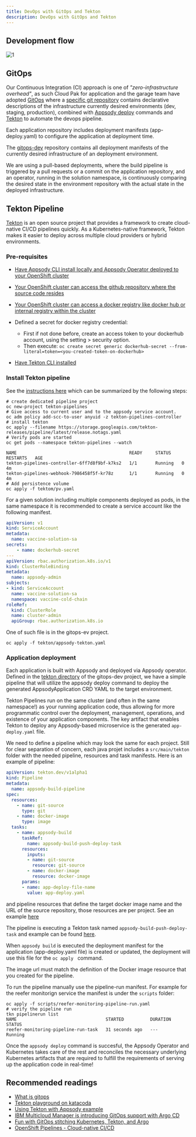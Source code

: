 ```yaml
---
title: DevOps with GitOps and Tekton
description: DevOps with GitOps and Tekton
---
```


## Development flow 

 ![1](./images/appsody-flow.png)

## GitOps

Our Continuous Integration (CI) approach is one of _"zero-infrastructure overhead"_, as such Cloud Pak for application and the garage team have adopted [GitOps](https://www.gitops.tech/#what-is-gitops) where a [specific git repository](https://github.ibm.com/vaccine-cold-chain/gitops-dev) contains declarative descriptions of the infrastructure currently desired environments (dev, staging, production), combined with [Appsody deploy]() commands and [Tekton](#tekton-pipeline) to automate the devops pipeline.

Each application repository includes deployment manifests (app-deploy.yaml) to configure the application at deployment time.  

The [gitops-dev](https://github.ibm.com/vaccine-cold-chain/gitops-dev) repository contains all deployment manifests of the currently desired infrastructure of an deployment environment.

We are using a pull-based deployments, where the build pipeline is triggered by a pull requests or a commit on the application repository, and an operator, running in the solution namespace, is continuously comparing the desired state in the environment repository with the actual state in the deployed infrastructure.

## Tekton Pipeline

[Tekton](https://tekton.dev/) is an open source project that provides a framework to create cloud-native CI/CD pipelines quickly. As a Kubernetes-native framework, Tekton makes it easier to deploy across multiple cloud providers or hybrid environments.

### Pre-requisites

* [Have Appsody CLI install locally and Appsody Operator deployed to your OpenShift cluster](https://appsody.dev/docs/using-appsody/deploying/)
* [Your OpenShift cluster can access the github repository where the source code resides]()
* [Your OpenShift cluster can access a docker registry like docker hub or internal registry within the cluster]()
* Defined a secret for docker registry credential: 
    * First if not done before, create an access token to your dockerhub account, using the setting > security option.
    * Then execute: `oc create secret generic dockerhub-secret --from-literal=token=<you-created-token-on-dockerhub>`

* [Have Tekton CLI installed](https://github.com/tektoncd/cli#installing-tkn)

### Install Tekton pipeline

See the [instructions here](https://github.com/tektoncd/pipeline/blob/master/docs/install.md) which can be summarized by the following steps:

```shell
# create dedicated pipeline project
oc new-project tekton-pipelines
# Give access to current user and to the appsody service account.
oc adm policy add-scc-to-user anyuid -z tekton-pipelines-controller
# install tekton
oc apply --filename https://storage.googleapis.com/tekton-releases/pipeline/latest/release.notags.yaml
# Verify pods are started
oc get pods --namespace tekton-pipelines --watch

NAME                                           READY     STATUS    RESTARTS   AGE
tekton-pipelines-controller-6ff7d8f9bf-k7ks2   1/1       Running   0          4m
tekton-pipelines-webhook-7986458f5f-kr78z      1/1       Running   0          4m
# Add persistence volume
oc apply -f tektom/pv.yaml
```

For a given solution including multiple components deployed as pods, in the same namespace it is recommended to create a service account like the following manifest.

```yaml
apiVersion: v1
kind: ServiceAccount
metadata:
  name: vaccine-solution-sa
secrets:
    - name: dockerhub-secret
---  
apiVersion: rbac.authorization.k8s.io/v1
kind: ClusterRoleBinding
metadata:
  name: appsody-admin
subjects:
- kind: ServiceAccount
  name: vaccine-solution-sa 
  namespace: vaccine-cold-chain
roleRef:
  kind: ClusterRole
  name: cluster-admin
  apiGroup: rbac.authorization.k8s.io
```

One of such file is in the gitops-ev project. 

```shell
oc apply -f tekton/appsody-tekton.yaml
```


### Application deployment

Each application is built with Appsody and deployed via Appsody operator. Defined in the [tekton directory](https://github.ibm.com/vaccine-cold-chain/gitops-dev/tree/master/tekton) of the gitops-dev project, we have a simple pipeline that will utilize the appsody deploy command to deploy the generated AppsodyApplication CRD YAML to the target environment.

Tekton Pipelines run on the same cluster (and often in the same namespace!) as your running application code, thus allowing for more programmatic control over the deployment, management, operations, and existence of your application components. The key artifact that enables Tekton to deploy any Appsody-based microservice is the generated `app-deploy.yaml` file. 

We need to define a pipeline which may look the same for each project. Still for clear separation of concern, each java projet includes a `src/main/tekton` folder with the needed pipeline, resources and task manifests. Here is an example of pipeline: 

```yaml
apiVersion: tekton.dev/v1alpha1
kind: Pipeline
metadata:
  name: appsody-build-pipeline
spec:
  resources:
    - name: git-source
      type: git
    - name: docker-image
      type: image
  tasks:
    - name: appsody-build
      taskRef:
        name: appsody-build-push-deploy-task
      resources:
        inputs:
        - name: git-source
          resource: git-source
        - name: docker-image
          resource: docker-image
      params:
      - name: app-deploy-file-name
        value: app-deploy.yaml
```

and pipeline resources that define the target docker image name and the URL of the source repository, those resources are per project. See an example [here]()

The pipeline is executing a Tekton task named `appsody-build-push-deploy-task` and example can be found [here](https://raw.githubusercontent.com/appsody/tekton-example/master/appsody-build-push-deploy.yaml). 

When `appsody build` is executed the deployment manifest for the application (app-deploy.yaml file) is created or updated, the deployment will use this file for the `oc apply ` command.

The image url must match the definition of the Docker image resource that you created for the pipeline.

To run the pipeline manually use the pipeline-run manifest. For example for the reefer monitorign service the manifest is under the `scripts` folder:

```shell
oc apply -f scripts/reefer-monitoring-pipeline-run.yaml 
# verify the pipeline run
tkn pipelinerun list
NAME                                  STARTED          DURATION   STATUS
reefer-monitoring-pipeline-run-task   31 seconds ago   ---        Running
```

Once the `appsody deploy` command is succesful, the Appsody Operator and Kubernetes takes care of the rest and reconciles the necessary underlying Kubernetes artifacts that are required to fulfill the requirements of serving up the application code in real-time!

## Recommended readings

* [What is gitops](https://www.gitops.tech/)
* [Tekton playground on katacoda](https://www.katacoda.com/ratrosyu/scenarios/playground)
* [Using Tekton with Appsody example](https://github.com/appsody/tekton-example)
* [IBM Multicloud Manager is introducing GitOps support with Argo CD](https://www.ibm.com/cloud/blog/simplify-and-automate-deployments-using-gitops-with-ibm-multicloud-manager-3-1-2)
* [Fun with GitOps stitching Kubernetes, Tekton, and Argo](https://medium.com/ibm-garage/fun-with-gitops-stitching-kubernetes-tekton-and-argo-ee348afd0b08)
* [OpenShift Pipelines - Cloud-native CI/CD](https://www.openshift.com/learn/topics/pipelines)

